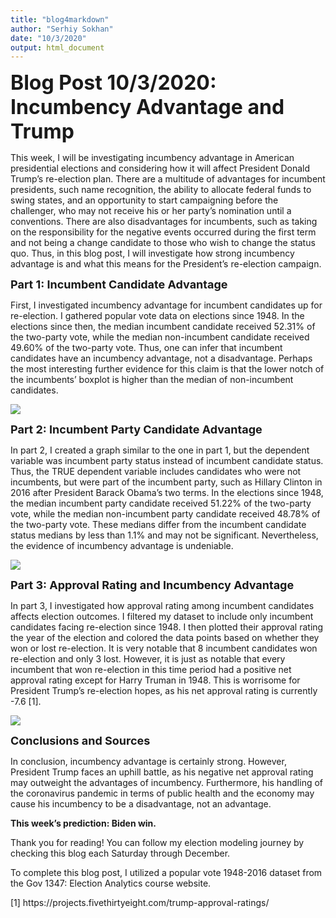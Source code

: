 ```yaml
---
title: "blog4markdown"
author: "Serhiy Sokhan"
date: "10/3/2020"
output: html_document
---
```


<font size="6"><b>Blog Post 10/3/2020: Incumbency Advantage and Trump</b></font>

This week, I will be investigating incumbency advantage in American presidential elections and considering how it will affect President Donald Trump's re-election plan. There are a multitude of advantages for incumbent presidents, such name recognition, the ability to allocate federal funds to swing states, and an opportunity to start campaigning before the challenger, who may not receive his or her party’s nomination until a conventions. There are also disadvantages for incumbents, such as taking on the responsibility for the negative events occurred during the first term and not being a change candidate to those who wish to change the status quo.  Thus, in this blog post, I will investigate how strong incumbency advantage is and what this means for the President’s re-election campaign. 

<font size="4"><b>Part 1: Incumbent Candidate Advantage </b></font>

First, I investigated incumbency advantage for incumbent candidates up for re-election.  I gathered popular vote data on elections since 1948.  In the elections since then, the median incumbent candidate received 52.31% of the two-party vote, while the median non-incumbent candidate received 49.60% of the two-party vote.  Thus, one can infer that incumbent candidates have an incumbency advantage, not a disadvantage.  Perhaps the most interesting further evidence for this claim is that the lower notch of the incumbents’ boxplot is higher than the median of non-incumbent candidates.   

![](/Users/serhiysokhan/Desktop/SeniorYear/Gov1347/incumbency.png)  



<font size="4"><b> Part 2: Incumbent Party Candidate Advantage </b></font>

In part 2, I created a graph similar to the one in part 1, but the dependent variable was incumbent party status instead of incumbent candidate status.  Thus, the TRUE dependent variable includes candidates who were not incumbents, but were part of the incumbent party, such as Hillary Clinton in 2016 after President Barack Obama’s two terms. In the elections since 1948, the median incumbent party candidate received 51.22% of the two-party vote, while the median non-incumbent party candidate received 48.78% of the two-party vote.  These medians differ from the incumbent candidate status medians by less than 1.1% and may not be significant.  Nevertheless, the evidence of incumbency advantage is undeniable. 

![](/Users/serhiysokhan/Desktop/SeniorYear/Gov1347/incumbentparty.png) 
  
<font size="4"><b> Part 3: Approval Rating and Incumbency Advantage </b></font>

In part 3, I investigated how approval rating among incumbent candidates affects election outcomes. I filtered my dataset to include only incumbent candidates facing re-election since 1948.  I then plotted their approval rating the year of the election and colored the data points based on whether they won or lost re-election.  It is very notable that 8 incumbent candidates won re-election and only 3 lost.  However, it is just as notable that every incumbent that won re-election in this time period had a positive net approval rating except for Harry Truman in 1948.  This is worrisome for President Trump's re-election hopes, as his net approval rating is currently -7.6 [1].

![](/Users/serhiysokhan/Desktop/SeniorYear/Gov1347/approval.png) 



<font size="4"><b>Conclusions and Sources</b></font>

In conclusion, incumbency advantage is certainly strong.  However, President Trump faces an uphill battle, as his negative net approval rating may outweight the advantages of incumbency.  Furthermore, his handling of the coronavirus pandemic in terms of public health and the economy may cause his incumbency to be a disadvantage, not an advantage.

<b>This week's prediction: Biden win. </b>

Thank you for reading! You can follow my election modeling journey by checking this blog each Saturday through December.

To complete this blog post, I utilized a popular vote 1948-2016 dataset from the Gov 1347: Election Analytics course website.


[1] https://projects.fivethirtyeight.com/trump-approval-ratings/